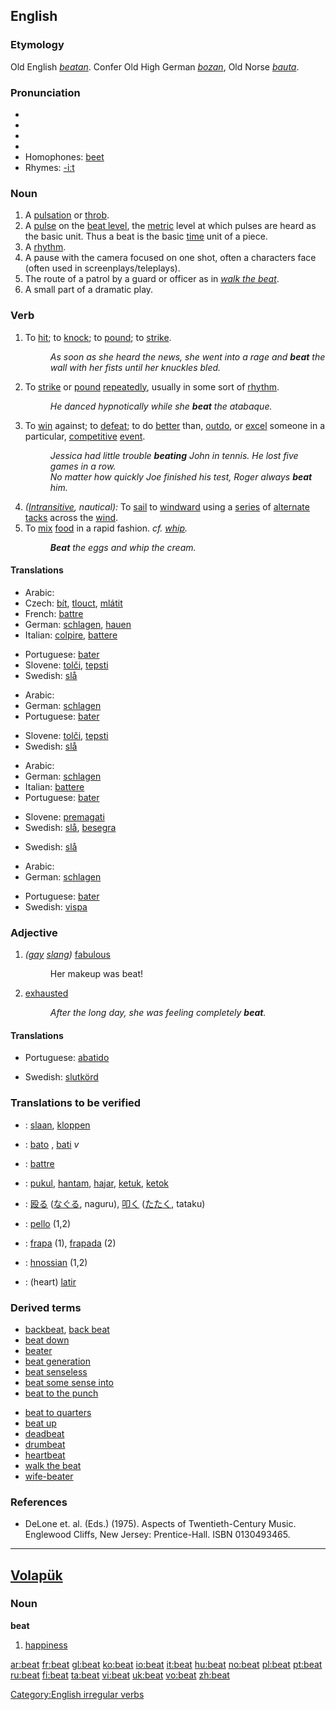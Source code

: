 ==English==

===Etymology===
Old English ''[[beatan]]''. Confer Old High German ''[[bozan]]'', Old Norse ''[[bauta]]''.

===Pronunciation===
*{{AHD|bēt}}
*{{IPA|/biːt/}}
*{{SAMPA|/bi:t/}}
*{{audio|en-us-beat.ogg|Audio (US)}}
*Homophones: [[beet]]
*Rhymes: [[Rhymes:English:-iːt|-iːt]]

===Noun===
{{en-noun}}

# A [[pulsation]] or [[throb]].
# A [[pulse]] on the [[beat level]], the [[metric]] level at which pulses are heard as the basic unit.  Thus a beat is the basic [[time]] unit of a piece.
# A [[rhythm]].
# A pause with the camera focused on one shot, often a characters face (often used in screenplays/teleplays).
# The route of a patrol by a guard or officer as in ''[[walk the beat]]''.
# A small part of a dramatic play.

===Verb===
[[Category:English irregular verbs]]
{{en-verb|beats|beating|beat|beaten}}

# To [[hit]]; to [[knock]]; to [[pound]]; to [[strike]].
#:''As soon as she heard the news, she went into a rage and '''beat''' the wall with her fists until her knuckles bled.''
# To [[strike]] or [[pound]] [[repeatedly]], usually in some sort of [[rhythm]].
#:''He danced hypnotically while she '''beat''' the atabaque.''
# To [[win]] against; to [[defeat]]; to do [[better]] than, [[outdo]], or [[excel]] someone in a particular, [[competitive]] [[event]].
#:''Jessica had little trouble '''beating''' John in tennis.  He lost five games in a row.''
#:''No matter how quickly Joe finished his test, Roger always '''beat''' him.''
# ''([[Intransitive]], nautical):'' To [[sail]] to [[windward]] using a [[series]] of [[alternate]] [[tack]]s across the [[wind]].
# To [[mix]] [[food]] in a rapid fashion. ''cf. [[whip]].''
#:'''''Beat''' the eggs and whip the cream.''

====Translations====
{{top|to hit, to knock, to pound, to strike}}
*Arabic: {{ARchar|[[يضرب]]}}
*Czech: [[bít]], [[tlouct]], [[mlátit]]
*French: [[battre]]
*German: [[schlagen]], [[hauen]]
*Italian: [[colpire]], [[battere]]
{{mid}}
*Portuguese: [[bater]]
*Slovene: [[tolči]], [[tepsti]]
*Swedish: [[slå]]
{{bottom}}

{{top|to strike or pound repeatedly}}
*Arabic: {{ARchar|[[يضرب]]}}
*German: [[schlagen]]
*Portuguese: [[bater]]
{{mid}}
*Slovene: [[tolči]], [[tepsti]]
*Swedish: [[slå]]
{{bottom}}

{{top|to win against}}
*Arabic: {{ARchar|[[ينتصر]]}}
*German: [[schlagen]]
*Italian: [[battere]]
*Portuguese: [[bater]]
{{mid}}
*Slovene: [[premagati]]
*Swedish: [[slå]], [[besegra]]
{{bottom}}

{{top|nautical}}
{{mid}}
*Swedish: [[slå]]
{{bottom}}

{{top|to whip}}
*Arabic: {{ARchar|[[يخفق]]}}
*German: [[schlagen]]
{{mid}}
*Portuguese: [[bater]]
*Swedish: [[vispa]]
{{bottom}}

===Adjective===
{{en-adj-more}}

# ''([[gay]] [[slang]])'' [[fabulous]]
#:Her makeup was beat!
# [[exhausted]]
#:''After the long day, she was feeling completely '''beat'''.''

====Translations====
{{top|fabulous}}
{{mid}}
{{bottom}}

{{top|exhausted}}
*Portuguese: [[abatido]]
{{mid}}
*Swedish: [[slutkörd]]
{{bottom}}

===Translations to be verified===
<!--most likely belonging to verb-->
{{rfc-trans}}
{{checktrans}}
{{top}}
*{{ttbc|Dutch}}: [[slaan]], [[kloppen]]
*{{ttbc|Esperanto}}: [[bato]] {{n}}, [[bati]] ''v''
*{{ttbc|French}}: [[battre]]
*{{ttbc|Indonesian}}: [[pukul]], [[hantam]], [[hajar]], [[ketuk]], [[ketok]]
{{mid}}
*{{ttbc|Japanese}}: [[殴る]] ([[なぐる]], naguru), [[叩く]] ([[たたく]], tataku)
*{{ttbc|Latin}}: [[pello]] (1,2)
*{{ttbc|Novial}}: [[frapa]] (1), [[frapada]] (2)
*{{ttbc|Old English}}: [[hnossian]] (1,2)
*{{ttbc|Spanish}}: (heart) [[latir]]
{{bottom}}

===Derived terms===
{{top2}}
*[[backbeat]], [[back beat]]
*[[beat down]]
*[[beater]]
*[[beat generation]]
*[[beat senseless]]
*[[beat some sense into]]
*[[beat to the punch]]
{{mid2}}
*[[beat to quarters]]
*[[beat up]]
*[[deadbeat]]
*[[drumbeat]]
*[[heartbeat]]
*[[walk the beat]]
*[[wife-beater]]
{{bottom}}

===References===
*DeLone et. al. (Eds.) (1975). Aspects of Twentieth-Century Music. Englewood Cliffs, New Jersey: Prentice-Hall. ISBN 0130493465.

----

==[[Volapük]]==

===Noun===
'''beat'''

# [[happiness]]

[[ar:beat]]
[[fr:beat]]
[[gl:beat]]
[[ko:beat]]
[[io:beat]]
[[it:beat]]
[[hu:beat]]
[[no:beat]]
[[pl:beat]]
[[pt:beat]]
[[ru:beat]]
[[fi:beat]]
[[ta:beat]]
[[vi:beat]]
[[uk:beat]]
[[vo:beat]]
[[zh:beat]]